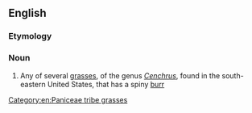 ==English==
{{rfi|en}}

===Etymology===
{{compound|sand|bur|lang=en}}

===Noun===
{{wikipedia}}
{{en-noun}}

# Any of several [[grass]]es, of the genus ''[[Cenchrus]]'', found in the south-eastern United States, that has a spiny [[burr]]

[[Category:en:Paniceae tribe grasses]]